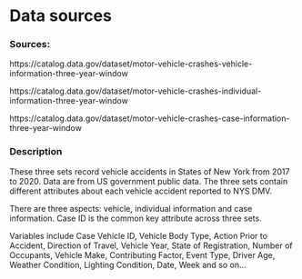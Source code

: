 # Data sources
### Sources: 

https://catalog.data.gov/dataset/motor-vehicle-crashes-vehicle-information-three-year-window

https://catalog.data.gov/dataset/motor-vehicle-crashes-individual-information-three-year-window

https://catalog.data.gov/dataset/motor-vehicle-crashes-case-information-three-year-window


### Description
These three sets record vehicle accidents in States of New York from 2017 to 2020. Data are from US government public data. The three sets contain different attributes about each vehicle accident reported to NYS DMV.  

There are three aspects: vehicle, individual information and case information. Case ID is the common key attribute across three sets.  

Variables include Case Vehicle ID, Vehicle Body Type, Action Prior to Accident, Direction of Travel, Vehicle Year, State of Registration, Number of Occupants, Vehicle Make, Contributing Factor, Event Type, Driver Age, Weather Condition, Lighting Condition, Date, Week and so on…  

